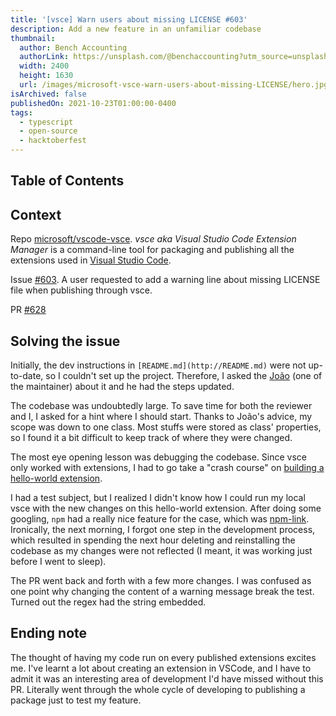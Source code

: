 ```yaml
---
title: '[vsce] Warn users about missing LICENSE #603'
description: Add a new feature in an unfamiliar codebase
thumbnail:
  author: Bench Accounting
  authorLink: https://unsplash.com/@benchaccounting?utm_source=unsplash&utm_medium=referral&utm_content=creditCopyText
  width: 2400
  height: 1630
  url: /images/microsoft-vsce-warn-users-about-missing-LICENSE/hero.jpg
isArchived: false
publishedOn: 2021-10-23T01:00:00-0400
tags:
  - typescript
  - open-source
  - hacktoberfest
---
```

  
## Table of Contents

## Context

Repo [microsoft/vscode-vsce](https://github.com/microsoft/vscode-vsce). *vsce aka Visual Studio Code Extension Manager* is a command-line tool for packaging and publishing all the extensions used in [Visual Studio Code](https://code.visualstudio.com/). 

Issue [#603](https://github.com/microsoft/vscode-vsce/issues/603). A user requested to add a warning line about missing LICENSE file when publishing through vsce.

PR [#628](https://github.com/microsoft/vscode-vsce/pull/628)

## Solving the issue

Initially, the dev instructions in `[README.md](http://README.md)` were not up-to-date, so I couldn't set up the project. Therefore, I asked the [João](https://github.com/joaomoreno) (one of the maintainer) about it and he had the steps updated.

The codebase was undoubtedly large. To save time for both the reviewer and I, I asked for a hint where I should start. Thanks to João's advice, my scope was down to one class. Most stuffs were stored as class' properties, so I found it a bit difficult to keep track of where they were changed. 

The most eye opening lesson was debugging the codebase. Since vsce only worked with extensions, I had to go take a "crash course" on [building a hello-world extension](https://code.visualstudio.com/api/get-started/your-first-extension). 

I had a test subject, but I realized I didn't know how I could run my local vsce with the new changes on this hello-world extension. After doing some googling, `npm` had a really nice feature for the case, which was [npm-link](https://docs.npmjs.com/cli/v7/commands/npm-link). Ironically, the next morning, I forgot one step in the development process, which resulted in spending the next hour deleting and reinstalling the codebase as my changes were not reflected (I meant, it was working just before I went to sleep).

The PR went back and forth with a few more changes. I was confused as one point why changing the content of a warning message break the test. Turned out the regex had the string embedded.

## Ending note

The thought of having my code run on every published extensions excites me. I've learnt a lot about creating an extension in VSCode, and I have to admit it was an interesting area of development I'd have missed without this PR. Literally went through the whole cycle of developing to publishing a package just to test my feature.
